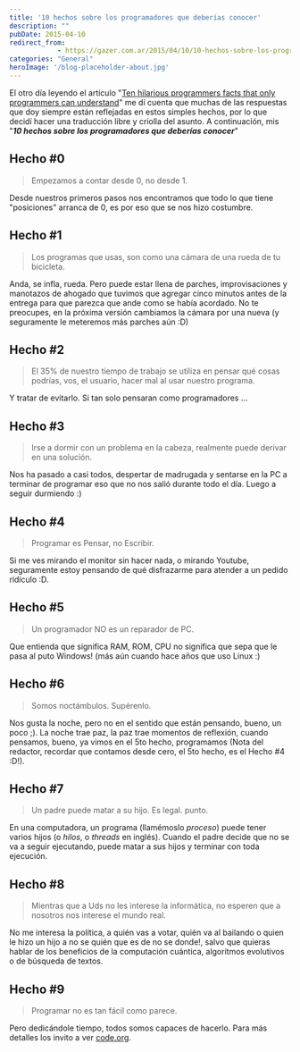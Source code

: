 ```yaml
---
title: '10 hechos sobre los programadores que deberías conocer'
description: ""
pubDate: 2015-04-10
redirect_from: 
            - https://gazer.com.ar/2015/04/10/10-hechos-sobre-los-programadores-que-deberias-conocer/
categories: "General"
heroImage: '/blog-placeholder-about.jpg'
---
```

El otro día leyendo el artículo "[Ten hilarious programmers facts that only programmers can understand](http://buffercode.in/ten-hilarious-programmers-facts-that-only-programmers-can-understand/)" me dí cuenta que muchas de las respuestas que doy siempre están reflejadas en estos simples hechos, por lo que decidí hacer una traducción libre y criolla del asunto. A continuación, mis "_**10 hechos sobre los programadores que deberías conocer**_"

## Hecho #0

> Empezamos a contar desde 0, no desde 1.

Desde nuestros primeros pasos nos encontramos que todo lo que tiene "posiciones" arranca de 0, es por eso que se nos hizo costumbre.

## Hecho #1

> Los programas que usas, son como una cámara de una rueda de tu bicicleta.

Anda, se infla, rueda. Pero puede estar llena de parches, improvisaciones y manotazos de ahogado que tuvimos que agregar cinco minutos antes de la entrega para que parezca que ande como se había acordado. No te preocupes, en la próxima versión cambiamos la cámara por una nueva (y seguramente le meteremos más parches aún :D)

## Hecho #2

> El 35% de nuestro tiempo de trabajo se utiliza en pensar qué cosas podrías, vos, el usuario, hacer mal al usar nuestro programa.

Y tratar de evitarlo. Si tan solo pensaran como programadores ...

## Hecho #3

> Irse a dormir con un problema en la cabeza, realmente puede derivar en una solución.

Nos ha pasado a casi todos, despertar de madrugada y sentarse en la PC a terminar de programar eso que no nos salió durante todo el día. Luego a seguir durmiendo :)

## Hecho #4

> Programar es Pensar, no Escribir.

Si me ves mirando el monitor sin hacer nada, o mirando Youtube, seguramente estoy pensando de qué disfrazarme para atender a un pedido ridículo :D.

## Hecho #5

> Un programador NO es un reparador de PC.

Que entienda que significa RAM, ROM, CPU no significa que sepa que le pasa al puto Windows! (más aún cuando hace años que uso Linux :)

## Hecho #6

> Somos noctámbulos. Supérenlo.

Nos gusta la noche, pero no en el sentido que están pensando, bueno, un poco ;). La noche trae paz, la paz trae momentos de reflexión, cuando pensamos, bueno, ya vimos en el 5to hecho, programamos (Nota del redactor, recordar que contamos desde cero, el 5to hecho, es el Hecho #4 :D!).

## Hecho #7

> Un padre puede matar a su hijo. Es legal. punto.

En una computadora, un programa (llamémoslo _proceso_) puede tener varios hijos (o _hilos_, o _threads_ en inglés). Cuando el padre decide que no se va a seguir ejecutando, puede matar a sus hijos y terminar con toda ejecución.

## Hecho #8

> Mientras que a Uds no les interese la informática, no esperen que a nosotros nos interese el mundo real.

No me interesa la política, a quién vas a votar, quién va al bailando o quien le hizo un hijo a no se quién que es de no se donde!, salvo que quieras hablar de los beneficios de la computación cuántica, algoritmos evolutivos o de búsqueda de textos.

## Hecho #9

> Programar no es tan fácil como parece.

Pero dedicándole tiempo, todos somos capaces de hacerlo. Para más detalles los invito a ver [code.org](http://code.org/).
